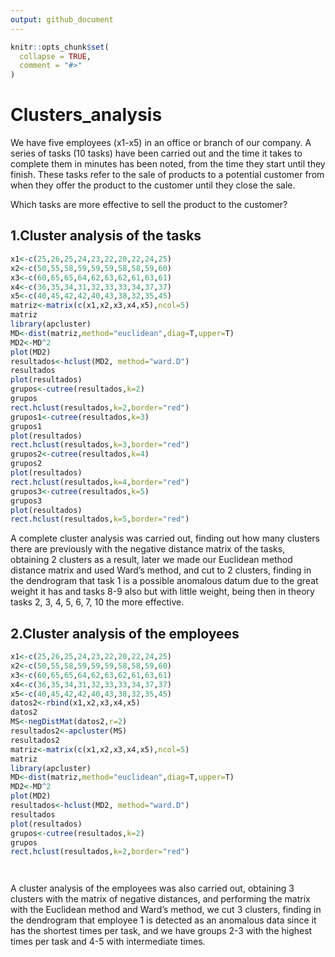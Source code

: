 ```yaml
---
output: github_document
---
```


<!-- README.md is generated from README.Rmd. Please edit that file -->

```r
knitr::opts_chunk$set(
  collapse = TRUE,
  comment = "#>"
)
```

# Clusters_analysis

We have five employees (x1-x5) in an office or branch of our company. A series of tasks (10 tasks) have been carried out and the time it takes to complete them in minutes has been noted, from the time they start until they finish. These tasks refer to the sale of products to a potential customer from when they offer the product to the customer until they close the sale.

Which tasks are more effective to sell the product to the customer?

## 1.Cluster analysis of the tasks 

```r
x1<-c(25,26,25,24,23,22,20,22,24,25)
x2<-c(50,55,58,59,59,59,58,58,59,60)
x3<-c(60,65,65,64,62,63,62,61,63,61)
x4<-c(36,35,34,31,32,33,33,34,37,37)
x5<-c(40,45,42,42,40,43,38,32,35,45)
matriz<-matrix(c(x1,x2,x3,x4,x5),ncol=5)
matriz
library(apcluster)
MD<-dist(matriz,method="euclidean",diag=T,upper=T)
MD2<-MD^2
plot(MD2)
resultados<-hclust(MD2, method="ward.D")
resultados
plot(resultados)
grupos<-cutree(resultados,k=2)
grupos
rect.hclust(resultados,k=2,border="red")
grupos1<-cutree(resultados,k=3)
grupos1
plot(resultados)
rect.hclust(resultados,k=3,border="red")
grupos2<-cutree(resultados,k=4)
grupos2
plot(resultados)
rect.hclust(resultados,k=4,border="red")
grupos3<-cutree(resultados,k=5)
grupos3
plot(resultados)
rect.hclust(resultados,k=5,border="red")

```

A complete cluster analysis was carried out, finding out how many clusters there are previously with the negative distance matrix of the tasks, obtaining 2 clusters as a result, later we made our Euclidean method distance matrix and used Ward's method, and cut to 2 clusters, finding in the dendrogram that task 1 is a possible anomalous datum due to the great weight it has and tasks 8-9 also but with little weight, being then in theory tasks 2, 3, 4, 5, 6, 7, 10 the more effective.


## 2.Cluster analysis of the employees 

```r
x1<-c(25,26,25,24,23,22,20,22,24,25)
x2<-c(50,55,58,59,59,59,58,58,59,60)
x3<-c(60,65,65,64,62,63,62,61,63,61)
x4<-c(36,35,34,31,32,33,33,34,37,37)
x5<-c(40,45,42,42,40,43,38,32,35,45)
datos2<-rbind(x1,x2,x3,x4,x5)
datos2
MS<-negDistMat(datos2,r=2)
resultados2<-apcluster(MS)
resultados2
matriz<-matrix(c(x1,x2,x3,x4,x5),ncol=5)
matriz
library(apcluster)
MD<-dist(matriz,method="euclidean",diag=T,upper=T)
MD2<-MD^2
plot(MD2)
resultados<-hclust(MD2, method="ward.D")
resultados
plot(resultados)
grupos<-cutree(resultados,k=2)
grupos
rect.hclust(resultados,k=2,border="red")




```

A cluster analysis of the employees was also carried out, obtaining 3 clusters with the matrix of negative distances, and performing the matrix with the Euclidean method and Ward's method, we cut 3 clusters, finding in the dendrogram that employee 1 is detected as an anomalous data since it has the shortest times per task, and we have groups 2-3 with the highest times per task and 4-5 with intermediate times.


